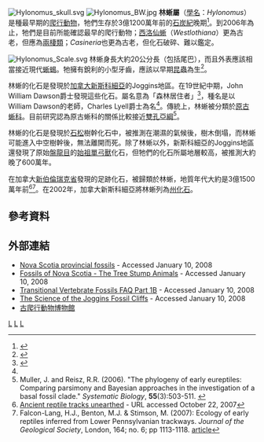{{Automatic taxobox
| taxon = Hylonumus
| authority = J. W. Dawson, 1860
| fossil_range = {{fossil_range|312|earliest=315}}晚[[石炭紀|石炭紀]]
| status = fossil
| image = Hylonomus lyelli - MUSE.jpg
| image_caption = 原始爬行動物，萊氏林蜥
| type_species = '''萊氏林蜥<br>''Hylonumus lyelli'''''
| type_species_authority = J. W. Dawson, 1860
}}
[[File:Hylonomus_skull.svg|thumb]]
[[File:Hylonomus_BW.jpg|thumb]] 
'''林蜥屬'''（[[學名|學名]]：''Hylonomus''）是種最早期的[[爬行動物|爬行動物]]，牠們生存於3億1200萬年前的[[石炭紀|石炭紀]]晚期<ref name="TuninenHadly2004">{{Cite journal | doi = 10.1007/s00239-004-2624-9 | volume = 59 | issue = 2 | pages = 267–276 | last = van Tuinen | first = Marcel | coauthors = Elizabeth A. Hadly | title = Error in Estimation of Rate and Time Inferred from the Early Amniote Fossil Record and Avian Molecular Clocks | journal = Journal of Molecular Evolution | accessdate = 2009-09-02 | date = 2004 | url = http://www.stanford.edu/group/hadlylab/pdfs/vantuinenhadlyJME04.pdf | archive-date = 2011-06-28 | archive-url = https://web.archive.org/web/20110628202149/http://www.stanford.edu/group/hadlylab/pdfs/vantuinenhadlyJME04.pdf | dead-url = no }}</ref>。到2006年為止，牠們是目前所能確認最早的爬行動物；[[西洛仙蜥|西洛仙蜥]]（''Westlothiana''）更為古老，但應為[[兩棲類|兩棲類]]；''Casineria''也更為古老，但化石破碎、難以鑑定。

[[File:Hylonomus_Scale.svg|thumb]]
林蜥身長大約20公分長（包括尾巴），而且外表應該相當接近現代[[蜥蜴|蜥蜴]]。牠擁有銳利的小型牙齒，應該以早期[[昆蟲|昆蟲]]為生<ref name=EoDP>{{cite book |editor=Palmer, D.|year=1999 |title= The Marshall Illustrated Encyclopedia of Dinosaurs and Prehistoric Animals|publisher= Marshall Editions|location=London|page= 62|isbn= 1-84028-152-9}}</ref>。
 
林蜥的化石是發現於[[加拿大|加拿大]][[新斯科細亞|新斯科細亞]]的Joggins地區。在19世紀中期，John William Dawson爵士發現這些化石。屬名意為「森林居住者」<ref>{{Cite web |url=http://www.paleofile.com/Demo/Taxa/Hylonomus.htm |title=Genus ''Hylonomus'' Etymology |access-date=2010-01-13 |archive-date=2008-06-03 |archive-url=https://web.archive.org/web/20080603165051/http://www.paleofile.com/Demo/Taxa/Hylonomus.htm |dead-url=no }}</ref>，種名是以William Dawson的老師，Charles Lyell爵士為名<ref name="TuninenHadly2004"/>。傳統上，林蜥被分類於[[原古蜥科|原古蜥科]]。目前研究認為原古蜥科的關係比較接近[[雙孔亞綱|雙孔亞綱]]<ref name=muller&reisz2006>Muller, J. and Reisz, R.R. (2006). "The phylogeny of early eureptiles: Comparing parsimony and Bayesian approaches in the investigation of a basal fossil clade." ''Systematic Biology'', '''55'''(3):503-511. {{doi|10.1080/10635150600755396}}</ref>。

林蜥的化石是發現於[[石松|石松]]樹幹化石中，被推測在潮濕的氣候後，樹木倒塌，而林蜥可能進入中空樹幹後，無法離開而死。除了林蜥以外，新斯科細亞的Joggins地區還發現了原始[[盤龍目|盤龍目]]的[[始祖單弓獸|始祖單弓獸]]化石，但牠們的化石所屬地層較高，被推測大約晚了600萬年。

在加拿大[[新伯倫瑞克省|新伯倫瑞克省]]發現的足跡化石，被歸類於林蜥，地質年代大約是3億1500萬年前<ref>[http://news.bbc.co.uk/2/hi/science/nature/7047065.stm Ancient reptile tracks unearthed] {{Wayback|url=http://news.bbc.co.uk/2/hi/science/nature/7047065.stm |date=20210309222648 }} - URL accessed October 22, 2007</ref><ref>Falcon-Lang, H.J., Benton, M.J. & Stimson, M. (2007): Ecology of early reptiles inferred from Lower Pennsylvanian trackways. ''Journal of the Geological Society'', London, 164; no. 6; pp 1113-1118. [http://findarticles.com/p/articles/mi_qa3721/is_200711/ai_n21137484/?tag=content;col1 article]</ref>。在2002年，加拿大新斯科細亞將林蜥列為[[州化石|州化石]]。

==參考資料==
{{Reflist}}

==外部連結==
*[http://www.gov.ns.ca/legislature/HOUSE_OF_ASSEMBLY/Symbols/fossil.htm Nova Scotia provincial fossils] {{Wayback|url=http://www.gov.ns.ca/legislature/HOUSE_OF_ASSEMBLY/Symbols/fossil.htm |date=20120818085159 }} - Accessed January 10, 2008
*[https://web.archive.org/web/20080120072958/http://museum.gov.ns.ca/fossils/sites/joggins/joggins2.htm Fossils of Nova Scotia - The Tree Stump Animals] - Accessed January 10, 2008
*[http://www.talkorigins.org/faqs/faq-transitional/part1b.html Transitional Vertebrate Fossils FAQ Part 1B] {{Wayback|url=http://www.talkorigins.org/faqs/faq-transitional/part1b.html |date=20070403075508 }} - Accessed January 10, 2008
*[https://web.archive.org/web/20071219181938/http://www.creda.net/~jfcliffs/science.htm The Science of the Joggins Fossil Cliffs] - Accessed January 10, 2008
*[https://web.archive.org/web/20070524163854/http://www.uua.cn/Reptilia/Index.html 古爬行動物博物館]
{{真爬行動物|E.}}
{{Taxonbar|from=Q132458}}

[[Category:石炭紀爬行動物|L]]
[[Category:爬行動物|L]]
[[Category:林蜥属|L]]
